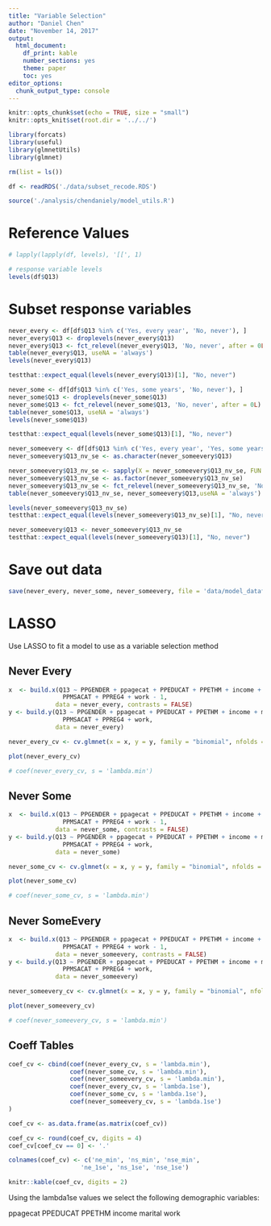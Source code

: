 ```yaml
---
title: "Variable Selection"
author: "Daniel Chen"
date: "November 14, 2017"
output: 
  html_document: 
    df_print: kable
    number_sections: yes
    theme: paper
    toc: yes
editor_options: 
  chunk_output_type: console
---
```


```r
knitr::opts_chunk$set(echo = TRUE, size = "small")
knitr::opts_knit$set(root.dir = '../../')
```

```r
library(forcats)
library(useful)
library(glmnetUtils)
library(glmnet)

rm(list = ls())

df <- readRDS('./data/subset_recode.RDS')

```

```r
source('./analysis/chendaniely/model_utils.R')
```


# Reference Values

```r
# lapply(lapply(df, levels), '[[', 1)
```

```r
# response variable levels
levels(df$Q13)
```

# Subset response variables

```r
never_every <- df[df$Q13 %in% c('Yes, every year', 'No, never'), ]
never_every$Q13 <- droplevels(never_every$Q13)
never_every$Q13 <- fct_relevel(never_every$Q13, 'No, never', after = 0L)
table(never_every$Q13, useNA = 'always')
levels(never_every$Q13)

testthat::expect_equal(levels(never_every$Q13)[1], "No, never")
```


```r
never_some <- df[df$Q13 %in% c('Yes, some years', 'No, never'), ]
never_some$Q13 <- droplevels(never_some$Q13)
never_some$Q13 <- fct_relevel(never_some$Q13, 'No, never', after = 0L)
table(never_some$Q13, useNA = 'always')
levels(never_some$Q13)

testthat::expect_equal(levels(never_some$Q13)[1], "No, never")
```

```r
never_someevery <- df[df$Q13 %in% c('Yes, every year', 'Yes, some years', 'No, never'), ]
never_someevery$Q13_nv_se <- as.character(never_someevery$Q13)

never_someevery$Q13_nv_se <- sapply(X = never_someevery$Q13_nv_se, FUN = recode_never_someevery)
never_someevery$Q13_nv_se <- as.factor(never_someevery$Q13_nv_se)
never_someevery$Q13_nv_se <- fct_relevel(never_someevery$Q13_nv_se, 'No, never', after = 0L)
table(never_someevery$Q13_nv_se, never_someevery$Q13,useNA = 'always')

levels(never_someevery$Q13_nv_se)
testthat::expect_equal(levels(never_someevery$Q13_nv_se)[1], "No, never")

never_someevery$Q13 <- never_someevery$Q13_nv_se
testthat::expect_equal(levels(never_someevery$Q13)[1], "No, never")
```

# Save out data

```r
save(never_every, never_some, never_someevery, file = 'data/model_dataframes.RData')
```


# LASSO

Use LASSO to fit a model to use as a variable selection method


## Never Every

```r
x  <- build.x(Q13 ~ PPGENDER + ppagecat + PPEDUCAT + PPETHM + income + marital +
               PPMSACAT + PPREG4 + work - 1,
             data = never_every, contrasts = FALSE)
y <- build.y(Q13 ~ PPGENDER + ppagecat + PPEDUCAT + PPETHM + income + marital +
               PPMSACAT + PPREG4 + work,
             data = never_every)

never_every_cv <- cv.glmnet(x = x, y = y, family = "binomial", nfolds = 10, weights = never_every$weight)
```

```r
plot(never_every_cv)
```

```r
# coef(never_every_cv, s = 'lambda.min')
```

## Never Some

```r
x  <- build.x(Q13 ~ PPGENDER + ppagecat + PPEDUCAT + PPETHM + income + marital +
               PPMSACAT + PPREG4 + work - 1,
             data = never_some, contrasts = FALSE)
y <- build.y(Q13 ~ PPGENDER + ppagecat + PPEDUCAT + PPETHM + income + marital +
               PPMSACAT + PPREG4 + work,
             data = never_some)

never_some_cv <- cv.glmnet(x = x, y = y, family = "binomial", nfolds = 10, weights = never_some$weight)
```

```r
plot(never_some_cv)
```

```r
# coef(never_some_cv, s = 'lambda.min')
```

## Never SomeEvery

```r
x  <- build.x(Q13 ~ PPGENDER + ppagecat + PPEDUCAT + PPETHM + income + marital +
               PPMSACAT + PPREG4 + work - 1,
             data = never_someevery, contrasts = FALSE)
y <- build.y(Q13 ~ PPGENDER + ppagecat + PPEDUCAT + PPETHM + income + marital +
               PPMSACAT + PPREG4 + work,
             data = never_someevery)

never_someevery_cv <- cv.glmnet(x = x, y = y, family = "binomial", nfolds = 10, weights = never_someevery$weight)
```

```r
plot(never_someevery_cv)
```

```r
# coef(never_someevery_cv, s = 'lambda.min')
```

## Coeff Tables

```r

coef_cv <- cbind(coef(never_every_cv, s = 'lambda.min'),
                 coef(never_some_cv, s = 'lambda.min'),
                 coef(never_someevery_cv, s = 'lambda.min'),
                 coef(never_every_cv, s = 'lambda.1se'),
                 coef(never_some_cv, s = 'lambda.1se'),
                 coef(never_someevery_cv, s = 'lambda.1se')
)

coef_cv <- as.data.frame(as.matrix(coef_cv))

coef_cv <- round(coef_cv, digits = 4)
coef_cv[coef_cv == 0] <- '.'

colnames(coef_cv) <- c('ne_min', 'ns_min', 'nse_min',
                    'ne_1se', 'ns_1se', 'nse_1se')

knitr::kable(coef_cv, digits = 2)
```

Using the lambda1se values we select the following demographic variables:

ppagecat
PPEDUCAT
PPETHM
income
marital
work

